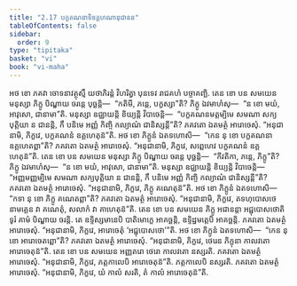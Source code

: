 ```yaml
---
title: "2.17 បក្ខគណនាទិឧគ្គហណានុជានន"
tableOfContents: false
sidebar:
  order: 9
type: "tipitaka"
basket: "vi"
book: "vi-maha"
---
```



<DynamicBreadcrumb />

<Division number="156" book="vi-maha">

<Paragraph number="653" book="vi-maha">
អថ ខោ ភគវា ចោទនាវត្ថុស្មឹ យថាភិរន្តំ វិហរិត្វា បុនទេវ រាជគហំ បច្ចាគញ្ឆិ.
</Paragraph>

<Paragraph number="654" book="vi-maha">
តេន ខោ បន សមយេន មនុស្សា ភិក្ខូ បិណ្ឌាយ ចរន្តេ បុច្ឆន្តិ—  “កតិមី, ភន្តេ, បក្ខស្សា”តិ? ភិក្ខូ ឯវមាហំសុ—  “ន ខោ មយំ, អាវុសោ, ជានាមា”តិ. មនុស្សា ឧជ្ឈាយន្តិ ខិយ្យន្តិ វិបាចេន្តិ—  “បក្ខគណនមត្តម្បិមេ សមណា សក្យបុត្តិយា ន ជានន្តិ, កឹ បនិមេ អញ្ញំ កិញ្ចិ កល្យាណំ ជានិស្សន្តី”តិ? ភគវតោ ឯតមត្ថំ អារោចេសុំ. “អនុជានាមិ, ភិក្ខវេ, បក្ខគណនំ ឧគ្គហេតុន៑”តិ. អថ ខោ ភិក្ខូនំ ឯតទហោសិ—  “កេន នុ ខោ បក្ខគណនា ឧគ្គហេតព្ពា”តិ? ភគវតោ ឯតមត្ថំ អារោចេសុំ. “អនុជានាមិ, ភិក្ខវេ, សព្ពេហេវ បក្ខគណនំ ឧគ្គហេតុន៑”តិ.
</Paragraph>

</Division>
<Division number="157" book="vi-maha">

<Paragraph number="655" book="vi-maha">
តេន ខោ បន សមយេន មនុស្សា ភិក្ខូ បិណ្ឌាយ ចរន្តេ បុច្ឆន្តិ—  “កីវតិកា, ភន្តេ, ភិក្ខូ”តិ? ភិក្ខូ ឯវមាហំសុ—  “ន ខោ មយំ, អាវុសោ, ជានាមា”តិ. មនុស្សា ឧជ្ឈាយន្តិ ខិយ្យន្តិ វិបាចេន្តិ—  “អញ្ញមញ្ញម្បិមេ សមណា សក្យបុត្តិយា ន ជានន្តិ, កឹ បនិមេ អញ្ញំ កិញ្ចិ កល្យាណំ ជានិស្សន្តី”តិ? ភគវតោ ឯតមត្ថំ អារោចេសុំ. “អនុជានាមិ, ភិក្ខវេ, ភិក្ខូ គណេតុន៑”តិ.
</Paragraph>

<Paragraph number="656" book="vi-maha">
អថ ខោ ភិក្ខូនំ ឯតទហោសិ—  “កទា នុ ខោ ភិក្ខូ គណេតព្ពា”តិ? ភគវតោ ឯតមត្ថំ អារោចេសុំ. “អនុជានាមិ, ភិក្ខវេ, តទហុបោសថេ នាមគ្គេន វា គណេតុំ, សលាកំ វា គាហេតុន៑”តិ.
</Paragraph>

</Division>
<Division number="158" book="vi-maha">

<Paragraph number="657" book="vi-maha">
តេន ខោ បន សមយេន ភិក្ខូ អជានន្តា អជ្ជុបោសថោតិ ទូរំ គាមំ បិណ្ឌាយ ចរន្តិ. តេ ឧទ្ទិស្សមានេបិ បាតិមោក្ខេ អាគច្ឆន្តិ, ឧទ្ទិដ្ឋមត្តេបិ អាគច្ឆន្តិ. ភគវតោ ឯតមត្ថំ អារោចេសុំ. “អនុជានាមិ, ភិក្ខវេ, អារោចេតុំ ‘អជ្ជុបោសថោ’”តិ.
</Paragraph>

<Paragraph number="658" book="vi-maha">
អថ ខោ ភិក្ខូនំ ឯតទហោសិ—  “កេន នុ ខោ អារោចេតព្ពោ”តិ? ភគវតោ ឯតមត្ថំ អារោចេសុំ. “អនុជានាមិ, ភិក្ខវេ, ថេរេន ភិក្ខុនា កាលវតោ អារោចេតុន៑”តិ.
</Paragraph>

<Paragraph number="659" book="vi-maha">
តេន ខោ បន សមយេន អញ្ញតរោ ថេរោ កាលវតោ នស្សរតិ. ភគវតោ ឯតមត្ថំ អារោចេសុំ. “អនុជានាមិ, ភិក្ខវេ, ភត្តកាលេបិ អារោចេតុន៑”តិ.
</Paragraph>

<Paragraph number="660" book="vi-maha">
ភត្តកាលេបិ នស្សរតិ. ភគវតោ ឯតមត្ថំ អារោចេសុំ. “អនុជានាមិ, ភិក្ខវេ, យំ កាលំ សរតិ, តំ កាលំ អារោចេតុន៑”តិ.
</Paragraph>
</Division>